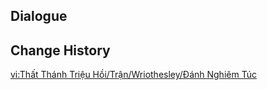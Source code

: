 {{Genius Invokation TCG Stage
|title        = Wriothesley: Serious
|type         = Serious Showdown
|group        = Invitation Board
|character    = Wriothesley
|requirement  = 7
|introduction = "Hmm... Maybe the tricks I'm learning from you will prove useful in future."<br>{{color|bp|Special Rule: "Wriothesley" starts with the Talent Card "Terror for the Evildoers" equipped.}}
|objective_1  = Achieve victory
|reward_1     = Lucky Coin*1000
|lineup       = Wriothesley;Thoma;Shenhe
|action       = Terror for the Evildoers;Terror for the Evildoers;Blizzard Strayer;Blizzard Strayer;Cashflow Supervision;Cashflow Supervision;Elemental Resonance: Woven Ice;Elemental Resonance: Woven Ice;Elemental Resonance: Shattering Ice;Elemental Resonance: Shattering Ice;Fortress of Meropide;Fortress of Meropide;Veteran's Visage;Veteran's Visage;Machine Assembly Line;Machine Assembly Line;Rainbow Macarons;Rainbow Macarons;The White Glove and the Fisherman;The White Glove and the Fisherman;Mushroom Pizza;Mushroom Pizza;Lotus Flower Crisp;Lotus Flower Crisp;Strategize;Strategize;Weeping Willow of the Lake;Weeping Willow of the Lake;The Bestest Travel Companion!;The Bestest Travel Companion!
}}

==Dialogue==
{{Transclude|Genius Invokation TCG/Stage/Wriothesley|Serious Showdown}}

==Change History==
{{Change History|4.7}}

[[vi:Thất Thánh Triệu Hồi/Trận/Wriothesley/Đánh Nghiêm Túc]]